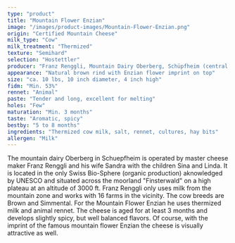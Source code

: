 ```yaml
---
type: "product"
title: "Mountain Flower Enzian"
image: "/images/product-images/Mountain-Flower-Enzian.png"
origin: "Certified Mountain Cheese"
milk_type: "Cow"
milk_treatment: "Thermized"
texture: "Semihard"
selection: "Hostettler"
producer: "Franz Renggli, Mountain Dairy Oberberg, Schüpfheim (central Switzerland)"
appearance: "Natural brown rind with Enzian flower imprint on top"
size: "ca. 10 lbs, 10 inch diameter, 4 inch high"
fidm: "Min. 53%"
rennet: "Animal"
paste: "Tender and long, excellent for melting"
holes: "Few"
maturation: "Min. 3 months"
taste: "Aromatic, spicy"
bestby: "5 to 8 months"
ingredients: "Thermized cow milk, salt, rennet, cultures, hay bits"
allergen: "Milk"
---
```


The mountain dairy Oberberg in Schuepfheim is operated by master cheese maker Franz Renggli and his wife Sandra with the children Sina and Linda. It is located in the only Swiss Bio-Sphere (organic production) aknowledged by UNESCO and situated across the moorland "Finsterwald" on a high plateau at an altitude of 3000 ft.
Franz Renggli only uses milk from the mountain zone and works with 16 farms in the vicinity. The cow breeds are Brown and Simmental.
For the Mountain Flower Enzian he uses thermized milk and animal rennet. The cheese is aged for at least 3 months and develops slightly spicy, but well balanced flavors. Of course, with the imprint of the famous mountain flower Enzian the cheese is visually attractive as well.
